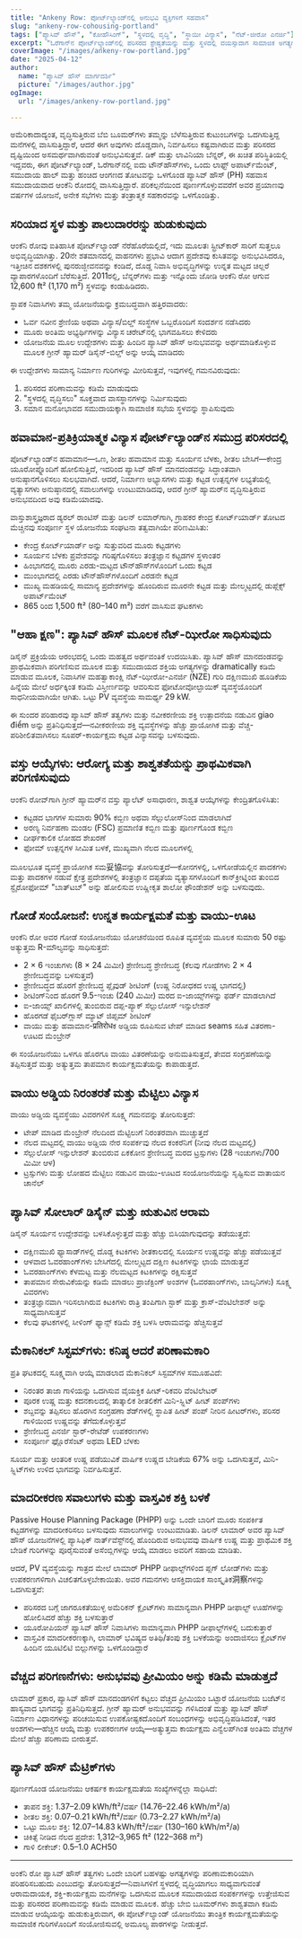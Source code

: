 ```yaml
---
title: "Ankeny Row: ಪೋರ್ಟ್‌ಲ್ಯಾಂಡ್‌ನಲ್ಲಿ ಅನುಭವಿ ವ್ಯಕ್ತಿಗಳಿಗೆ ಸಹವಾಸ"
slug: "ankeny-row-cohousing-portland"
tags: ["ಪ್ಯಾಸಿವ್ ಹೌಸ್", "ಕೋಹೌಸಿಂಗ್", "ಸ್ಥಳದಲ್ಲಿ ವೃದ್ಧಿ", "ಸ್ಥಾಯೀ ವಿನ್ಯಾಸ", "ನೆಟ್-ಜೀರೋ ಎನರ್ಜಿ"]
excerpt: "ಓರೆಗಾನ್‌ನ ಪೋರ್ಟ್‌ಲ್ಯಾಂಡ್‌ನಲ್ಲಿ ಪರಿಸರದ ಶ್ರೇಷ್ಟತೆಯನ್ನು ಮತ್ತು ಸ್ಥಳದಲ್ಲಿ ವಯಸ್ಸಾದಾಗ ಸಾಮಾಜಿಕ ಅಗತ್ಯಗಳನ್ನು ಎದುರಿಸುವ ಪ್ಯಾಸಿವ್ ಹೌಸ್ ಸಹವಾಸ ಸಮುದಾಯವನ್ನು ಹೇಗೆ ಶಿಶು ಬೂಮರ್‌ಗಳ ಗುಂಪು ನಿರ್ಮಿಸಿದೆ."
coverImage: "/images/ankeny-row-portland.jpg"
date: "2025-04-12"
author:
  name: "ಪ್ಯಾಸಿವ್ ಹೌಸ್ ಮಾರ್ಗದರ್ಶಿ"
  picture: "/images/author.jpg"
ogImage:
  url: "/images/ankeny-row-portland.jpg"

---
```

ಅಮೆರಿಕಾದಾದ್ಯಂತ, ವೃದ್ಧಿಸುತ್ತಿರುವ ಬೆಬಿ ಬೂಮರ್‌ಗಳು ತಮ್ಮನ್ನು ಬೆಳೆಸುತ್ತಿರುವ ಕುಟುಂಬಗಳನ್ನು ಒದಗಿಸುತ್ತಿದ್ದ ಮನೆಗಳಲ್ಲಿ ವಾಸಿಸುತ್ತಿದ್ದಾರೆ, ಆದರೆ ಈಗ ಅವುಗಳು ದೊಡ್ಡದಾಗಿ, ನಿರ್ವಹಿಸಲು ಕಷ್ಟವಾಗಿರುವ ಮತ್ತು ಪರಿಸರದ ದೃಷ್ಟಿಯಿಂದ ಅಸಮರ್ಥವಾಗಿರುವಂತೆ ಅನುಭವಿಸುತ್ತವೆ. ಡಿಕ್ ಮತ್ತು ಲಾವಿನಿಯಾ ಬೆನ್ನರ್, ಈ ಖಚಿತ ಪರಿಸ್ಥಿತಿಯಲ್ಲಿ ಇದ್ದವರು, ಈಗ ಪೋರ್ಟ್‌ಲ್ಯಾಂಡ್, ಓರೆಗಾನ್‌ನಲ್ಲಿ ಐದು ಟೌನ್‌ಹೌಸ್‌ಗಳು, ಒಂದು ಲಾಫ್ಟ್ ಅಪಾರ್ಟ್‌ಮೆಂಟ್, ಸಮುದಾಯ ಹಾಲ್ ಮತ್ತು ಹಂಚಿದ ಆಂಗಣದ ತೋಟವನ್ನು ಒಳಗೊಂಡ ಪ್ಯಾಸಿವ್ ಹೌಸ್ (PH) ಸಹವಾಸ ಸಮುದಾಯವಾದ ಆಂಕೆನಿ ರೋದಲ್ಲಿ ವಾಸಿಸುತ್ತಿದ್ದಾರೆ. ಪರಿಕಲ್ಪನೆಯಿಂದ ಪೂರ್ಣಗೊಳ್ಳುವವರೆಗೆ ಅವರ ಪ್ರಯಾಣವು ವರ್ಷಗಳ ಯೋಜನೆ, ಅನೇಕ ಸಭೆಗಳು ಮತ್ತು ತಂತ್ರಾತ್ಮಕ ಸಹಕಾರವನ್ನು ಒಳಗೊಂಡಿತ್ತು.

## ಸರಿಯಾದ ಸ್ಥಳ ಮತ್ತು ಪಾಲುದಾರರನ್ನು ಹುಡುಕುವುದು

ಆಂಕೆನಿ ರೋವು ಐತಿಹಾಸಿಕ ಪೋರ್ಟ್‌ಲ್ಯಾಂಡ್ ನೆರೆಹೊರೆಯಲ್ಲಿದೆ, ಇದು ಮೂಲತಃ ಸ್ಟ್ರೀಟ್‌ಕಾರ್ ಸಾರಿಗೆ ಸುತ್ತಲೂ ಅಭಿವೃದ್ಧಿಯಾಗಿತ್ತು. 20ನೇ ಶತಮಾನದಲ್ಲಿ ವಾಹನಗಳು ಪ್ರಭಾವಿ ಆದಾಗ ಪ್ರದೇಶವು ಕುಸಿತವನ್ನು ಅನುಭವಿಸಿದರೂ, ಇತ್ತೀಚಿನ ದಶಕಗಳಲ್ಲಿ ಪುನರುಜ್ಜೀವನವನ್ನು ಕಂಡಿದೆ, ದೊಡ್ಡ ನಿವಾಸಿ ಅಭಿವೃದ್ಧಿಗಳನ್ನು ಉನ್ನತ ಮಟ್ಟದ ಚಿಲ್ಲರೆ ವ್ಯಾಪಾರಗಳೊಂದಿಗೆ ಬೆರೆಸುತ್ತಿದೆ. 2011ರಲ್ಲಿ, ಬೆನ್ನರ್‌ಗಳು ಮತ್ತು ಇನ್ನೊಂದು ಜೋಡಿ ಆಂಕೆನಿ ರೋ ಆಗುವ 12,600 ft² (1,170 m²) ಸ್ಥಳವನ್ನು ಕಂಡುಹಿಡಿದರು.

ಸ್ಥಾಪಕ ನಿವಾಸಿಗಳು ತಮ್ಮ ಯೋಜನೆಯನ್ನು ಕ್ರಮಬದ್ಧವಾಗಿ ಹತ್ತಿರವಾದರು:

- ಓರ್ವ ನವೀನ ಶ್ರೇಣಿಯ ಅಥವಾ ವಿನ್ಯಾಸ/ಬಿಲ್ಡ್ ಸಂಸ್ಥೆಗಳ ಒಬ್ಬರೊಂದಿಗೆ ಸಂದರ್ಶನ ನಡೆಸಿದರು
- ಮೂರು ಅಂತಿಮ ಅಭ್ಯರ್ಥಿಗಳನ್ನು ವಿನ್ಯಾಸ ಚರೇಟ್‌ನಲ್ಲಿ ಭಾಗವಹಿಸಲು ಕೇಳಿದರು
- ಯೋಜನೆಯ ಮೂಲ ಉದ್ದೇಶಗಳು ಮತ್ತು ಹಿಂದಿನ ಪ್ಯಾಸಿವ್ ಹೌಸ್ ಅನುಭವವನ್ನು ಅರ್ಥಮಾಡಿಕೊಳ್ಳುವ ಮೂಲಕ ಗ್ರೀನ್ ಹ್ಯಾಮರ್ ಡಿಸೈನ್-ಬಿಲ್ಡ್ ಅನ್ನು ಆಯ್ಕೆ ಮಾಡಿದರು

ಈ ಉದ್ದೇಶಗಳು ಸಾಮಾನ್ಯ ನಿರ್ಮಾಣ ಗುರಿಗಳನ್ನು ಮೀರಿಸುತ್ತವೆ, ಇವುಗಳಲ್ಲಿ ಗಮನವಿರುವುದು:

1. ಪರಿಸರದ ಪರಿಣಾಮವನ್ನು ಕಡಿಮೆ ಮಾಡುವುದು
2. "ಸ್ಥಳದಲ್ಲಿ ವೃದ್ಧಿಸಲು" ಸೂಕ್ತವಾದ ವಾಸಸ್ಥಾನಗಳನ್ನು ನಿರ್ಮಿಸುವುದು
3. ಸಮಾನ ಮನೋಭಾವದ ಸಮುದಾಯಕ್ಕಾಗಿ ಸಾಮಾಜಿಕ ಸಭೆಯ ಸ್ಥಳವನ್ನು ಸ್ಥಾಪಿಸುವುದು
## ಹವಾಮಾನ-ಪ್ರತಿಕ್ರಿಯಾತ್ಮಕ ವಿನ್ಯಾಸ ಪೋರ್ಟ್‌ಲ್ಯಾಂಡ್‌ನ ಸಮುದ್ರ ಪರಿಸರದಲ್ಲಿ

ಪೋರ್ಟ್‌ಲ್ಯಾಂಡ್‌ನ ಹವಾಮಾನ—ಒಣ, ಶೀತಲ ಹವಾಮಾನ ಮತ್ತು ಸೂರ್ಯನ ಬೆಳಕು, ಶೀತಲ ಬೇಸಿಗೆ—ಕೇಂದ್ರ ಯೂರೋಪ್ನೊಂದಿಗೆ ಹೋಲಿಸುತ್ತಿದೆ, ಇದರಿಂದ ಪ್ಯಾಸಿವ್ ಹೌಸ್ ಮಾನದಂಡವನ್ನು ಸಿದ್ಧಾಂತವಾಗಿ ಅನುಷ್ಠಾನಗೊಳಿಸಲು ಸುಲಭವಾಗಿದೆ. ಆದರೆ, ನಿರ್ಮಾಣ ಅಭ್ಯಾಸಗಳು ಮತ್ತು ಕಟ್ಟಡ ಉತ್ಪನ್ನಗಳ ಲಭ್ಯತೆಯಲ್ಲಿ ವ್ಯತ್ಯಾಸಗಳು ಅನುಷ್ಠಾನದಲ್ಲಿ ಸವಾಲುಗಳನ್ನು ಉಂಟುಮಾಡಿದವು, ಆದರೆ ಗ್ರೀನ್ ಹ್ಯಾಮರ್‌ನ ವೃದ್ಧಿಸುತ್ತಿರುವ ಅನುಭವದಿಂದ ಅವು ಕಡಿಮೆಯಾದವು.

ವಾಸ್ತುಶಾಸ್ತ್ರಜ್ಞರಾದ ಡ್ಯರಲ್ ರಾಂಟಿಸ್ ಮತ್ತು ಡಿಲನ್ ಲಮಾರ್‌ಗಾಗಿ, ಗ್ರಾಹಕರ ಕೇಂದ್ರ ಕೋರ್ಟ್‌ಯಾರ್ಡ್ ತೋಟದ ಮೆಚ್ಚಿನವು ಸಂಪೂರ್ಣ ಸ್ಥಳ ಯೋಜನೆಯ ಸಂಘಟನಾ ತತ್ವವಾಗಿಯೇ ಪರಿಣಮಿಸಿತು:

- ಕೇಂದ್ರ ಕೋರ್ಟ್‌ಯಾರ್ಡ್ ಅನ್ನು ಸುತ್ತುವರಿದ ಮೂರು ಕಟ್ಟಡಗಳು
- ಸೂರ್ಯನ ಬೆಳಕು ಪ್ರವೇಶವನ್ನು ಗರಿಷ್ಠಗೊಳಿಸಲು ತಂತ್ರಜ್ಞಾನ ಕಟ್ಟಡಗಳ ಸ್ಥಳಾಂತರ
- ಹಿಂಭಾಗದಲ್ಲಿ ಮೂರು ಎರಡು-ಮಟ್ಟದ ಟೌನ್‌ಹೌಸ್‌ಗಳೊಂದಿಗೆ ಒಂದು ಕಟ್ಟಡ
- ಮುಂಭಾಗದಲ್ಲಿ ಎರಡು ಟೌನ್‌ಹೌಸ್‌ಗಳೊಂದಿಗೆ ಎರಡನೇ ಕಟ್ಟಡ
- ಮುಖ್ಯ ಮಹಡಿಯಲ್ಲಿ ಸಾಮಾನ್ಯ ಪ್ರದೇಶಗಳನ್ನು ಹೊಂದಿರುವ ಮೂರನೇ ಕಟ್ಟಡ ಮತ್ತು ಮೇಲ್ಮಟ್ಟದಲ್ಲಿ ಡುಪ್ಲೆಕ್ಸ್ ಅಪಾರ್ಟ್‌ಮೆಂಟ್
- 865 ರಿಂದ 1,500 ft² (80–140 m²) ವರೆಗೆ ವಾಸಿಸುವ ಘಟಕಗಳು
## "ಆಹಾ ಕ್ಷಣ": ಪ್ಯಾಸಿವ್ ಹೌಸ್ ಮೂಲಕ ನೆಟ್-ಝೀರೋ ಸಾಧಿಸುವುದು

ಡಿಸೈನ್ ಪ್ರಕ್ರಿಯೆಯ ಆರಂಭದಲ್ಲಿ ಒಂದು ಮಹತ್ವದ ಅರ್ಥವಂತಿಕೆ ಉದಯಿಸಿತು. ಪ್ಯಾಸಿವ್ ಹೌಸ್ ಮಾನದಂಡವನ್ನು ಪ್ರಾಥಮಿಕವಾಗಿ ಪರಿಗಣಿಸುವ ಮೂಲಕ ಮತ್ತು ಸಮುದಾಯದ ಶಕ್ತಿಯ ಅಗತ್ಯಗಳನ್ನು dramatically ಕಡಿಮೆ ಮಾಡುವ ಮೂಲಕ, ನಿವಾಸಿಗಳ ಮಹತ್ವಾಕಾಂಕ್ಷಿ ನೆಟ್-ಝೀರೋ-ಎನರ್ಜಿ (NZE) ಗುರಿ ದಕ್ಷಿಣಮುಖಿ ಹೂಡಿಕೆಯ ಹಿನ್ನೆಯ ಮೇಲೆ ಅರ್ಧಕ್ಕಿಂತ ಕಡಿಮೆ ವಿಸ್ತೀರ್ಣವನ್ನು ಆವರಿಸುವ ಫೋಟೋವೋಲ್ಟಾಯಿಕ್ ವ್ಯವಸ್ಥೆಯೊಂದಿಗೆ ಸಾಧನೀಯವಾಗಿಯೇ ಆಗಿತು. ಒಟ್ಟು PV ವ್ಯವಸ್ಥೆಯ ಸಾಮರ್ಥ್ಯ 29 kW.

ಈ ಸುಂದರ ಪರಿಹಾರವು ಪ್ಯಾಸಿವ್ ಹೌಸ್ ತತ್ವಗಳು ಮತ್ತು ನವೀಕರಣೀಯ ಶಕ್ತಿ ಉತ್ಪಾದನೆಯ ನಡುವಿನ giao điểm ಅನ್ನು ಪ್ರತಿನಿಧಿಸುತ್ತದೆ—ನವೀಕರಣೀಯ ಶಕ್ತಿ ವ್ಯವಸ್ಥೆಗಳನ್ನು ಹೆಚ್ಚು ಪ್ರಾಯೋಗಿಕ ಮತ್ತು ವೆಚ್ಚ-ಪರಿಶೀಲಿತವಾಗಿಸಲು ಸೂಪರ್-ಕಾರ್ಯಕ್ಷಮ ಕಟ್ಟಡ ವಿನ್ಯಾಸವನ್ನು ಬಳಸುವುದು.

## ವಸ್ತು ಆಯ್ಕೆಗಳು: ಆರೋಗ್ಯ ಮತ್ತು ಶಾಶ್ವತತೆಯನ್ನು ಪ್ರಾಥಮಿಕವಾಗಿ ಪರಿಗಣಿಸುವುದು

ಆಂಕೆನಿ ರೋವ್‌ಗಾಗಿ ಗ್ರೀನ್ ಹ್ಯಾಮರ್‌ನ ವಸ್ತು ಪ್ಯಾಲೆಟ್ ಅಸಾಧಾರಣ, ಶಾಶ್ವತ ಆಯ್ಕೆಗಳನ್ನು ಕೇಂದ್ರಿತಗೊಳಿಸಿತು:

- ಕಟ್ಟಡದ ಭಾಗಗಳ ಸುಮಾರು 90% ಕಬ್ಬಿಣ ಅಥವಾ ಸೆಲ್ಲುಲೋಸ್‌ನಿಂದ ಮಾಡಲಾಗಿದೆ
- ಅರಣ್ಯ ನಿರ್ವಹಣಾ ಮಂಡಲ (FSC) ಪ್ರಮಾಣಿತ ಕಬ್ಬಿಣ ಮತ್ತು ಪೂರ್ಣಗೊಂಡ ಕಬ್ಬಿಣ
- ದೀರ್ಘಕಾಲಿಕ ಲೋಹದ ಶೇಖರಣೆ
- ಫೋಮ್ ಉತ್ಪನ್ನಗಳ ಸೀಮಿತ ಬಳಕೆ, ಮುಖ್ಯವಾಗಿ ನೆಲದ ಮೂಲಗಳಲ್ಲಿ

ಮೂಲಭೂತ ವ್ಯವಸ್ಥೆ ಪ್ರಾಯೋಗಿಕ ಸಮ妥協ವನ್ನು ತೋರಿಸುತ್ತದೆ—ಕೋನಗಳಲ್ಲಿ, ಒಳಗೋಡೆಯಲ್ಲಿನ ಪಾದಕಗಳು ಮತ್ತು ಪಾದಕಗಳ ನಡುವೆ ಕ್ಷೇತ್ರ ಪ್ರದೇಶಗಳಲ್ಲಿ ತಂತ್ರಜ್ಞಾನ ದಪ್ಪತೆಯ ವ್ಯತ್ಯಾಸಗಳೊಂದಿಗೆ ಕಾನ್‌ಕ್ರೀಟ್ನಿಂದ ತುಂಬಿದ ಸ್ಟೈರೋಫೋಮ್ "ಬಾತ್‌ಟಬ್" ಅನ್ನು ಹೋಲಿಸುವ ಉಷ್ಣೀಕೃತ ಶಾಲೋ ಫೌಂಡೇಶನ್ ಅನ್ನು ಬಳಸುವುದು.
## ಗೋಡೆ ಸಂಯೋಜನೆ: ಉನ್ನತ ಕಾರ್ಯಕ್ಷಮತೆ ಮತ್ತು ವಾಯು-ಊಟ

ಆಂಕೆನಿ ರೋ ಅವರ ಗೋಡೆ ಸಂಯೋಜನೆಯು ಯೋಚನೆಯಿಂದ ರೂಪಿತ ವ್ಯವಸ್ಥೆಯ ಮೂಲಕ ಸುಮಾರು 50 ರಷ್ಟು ಅತ್ಯುತ್ತಮ R-ಮೌಲ್ಯವನ್ನು ಸಾಧಿಸುತ್ತದೆ:

- 2 × 6 ಇಂಚುಗಳು (8 × 24 ಮಿಮೀ) ಶ್ರೇಣೀಬದ್ಧ ಶ್ರೇಣೀಬದ್ಧ (ಕೆಲವು ಗೋಡೆಗಳು 2 × 4 ಶ್ರೇಣೀಬದ್ಧವನ್ನು ಬಳಸುತ್ತವೆ)
- ಶ್ರೇಣೀಬದ್ಧದ ಹೊರಗೆ ಶ್ರೇಣೀಬದ್ಧ ಪ್ಲೈವುಡ್ ಶೀಟಿಂಗ್ (ಉಷ್ಣ ನಿರೋಧಕದ ಉಷ್ಣ ಭಾಗದಲ್ಲಿ)
- ಶೀಟಿಂಗ್‌ನಿಂದ ಹೊರಗೆ 9.5-ಇಂಚು (240 ಮಿಮೀ) ಮರದ ಐ-ಜಾಯ್ಸ್‌ಗಳನ್ನು ಫರ್ಡ್ ಮಾಡಲಾಗಿದೆ
- ಐ-ಜಾಯ್ಸ್ ಖಾಲಿಗಳಲ್ಲಿ ತುಂಬಿರುವ ದಪ್ಪ-ಪ್ಯಾಕ್ ಸೆಲ್ಲುಲೋಸ್ ಇನ್ಸುಲೇಶನ್
- ಹೊರಗಡೆ ಫೈಬರ್‌ಗ್ಲಾಸ್ ಮ್ಯಾಟ್ ಜಿಪ್ಸಮ್ ಶೀಟಿಂಗ್
- ವಾಯು ಮತ್ತು ಹವಾಮಾನ-प्रतिरोधಕ ಅಡ್ಡಿಯ ರೂಪಿಸುವ ಟೇಪ್ ಮಾಡಿದ seams ಸಹಿತ ವಿತರಣಾ-ಊಟದ ಮೆಂಬ್ರೇನ್

ಈ ಸಂಯೋಜನೆಯು ಒಳಗೂ ಹೊರಗೂ ವಾಯು ವಿತರಣೆಯನ್ನು ಅನುಮತಿಸುತ್ತದೆ, ತೇವದ ಸಂಗ್ರಹಣೆಯನ್ನು ತಪ್ಪಿಸುತ್ತದೆ ಮತ್ತು ಅತ್ಯುತ್ತಮ ತಾಪಮಾನ ಕಾರ್ಯಕ್ಷಮತೆಯನ್ನು ಕಾಪಾಡುತ್ತದೆ.

## ವಾಯು ಅಡ್ಡಿಯ ನಿರಂತರತೆ ಮತ್ತು ಮೆಟ್ಟಿಲು ವಿನ್ಯಾಸ

ವಾಯು ಅಡ್ಡಿಯ ವ್ಯವಸ್ಥೆಯು ವಿವರಗಳಿಗೆ ಸೂಕ್ಷ್ಮ ಗಮನವನ್ನು ತೋರಿಸುತ್ತದೆ:

- ಟೇಪ್ ಮಾಡಿದ ಮೆಂಬ್ರೇನ್ ನೆಲದಿಂದ ಮೆಟ್ಟಿಲುಗೆ ನಿರಂತರವಾಗಿ ಮುಚ್ಚುತ್ತದೆ
- ನೆಲದ ಮಟ್ಟದಲ್ಲಿ ವಾಯು ಅಡ್ಡಿಯ ನೇರ ಸಂಪರ್ಕವು ನೆಲದ ಕಂಕರೆನಿಗೆ (ನೀವು ನೆಲದ ಮಟ್ಟದಲ್ಲಿ)
- ಸೆಲ್ಲುಲೋಸ್ ಇನ್ಸುಲೇಶನ್ ತುಂಬಿರುವ ಏಕಕೋನ ಶ್ರೇಣೀಬದ್ಧ ಮರದ ಟ್ರಸ್ಸುಗಳು (28 ಇಂಚುಗಳು/700 ಮಿಮೀ ಆಳ)
- ಟ್ರಸ್ಸುಗಳು ಮತ್ತು ಲೋಹದ ಮೆಟ್ಟಿಲು ನಡುವಿನ ವಾಯು-ಊಟದ ಸಂಯೋಜನೆಯನ್ನು ಸೃಷ್ಟಿಸುವ ವಾತಾಯನ ಚಾನೆಲ್
## ಪ್ಯಾಸಿವ್ ಸೋಲಾರ್ ಡಿಸೈನ್ ಮತ್ತು ಋತುವಿನ ಆರಾಮ

ಡಿಸೈನ್ ಸೂರ್ಯನ ಉದ್ದೇಶವನ್ನು ಬಳಸಿಕೊಳ್ಳುತ್ತದೆ ಮತ್ತು ಹೆಚ್ಚು ಬಿಸಿಯಾಗುವುದನ್ನು ತಡೆಯುತ್ತದೆ:

- ದಕ್ಷಿಣಮುಖಿ ಫ್ಯಾಸಾಡ್‌ಗಳಲ್ಲಿ ದೊಡ್ಡ ಕಿಟಕಿಗಳು ಶೀತಕಾಲದಲ್ಲಿ ಸೂರ್ಯನ ಉಷ್ಣವನ್ನು ಹೆಚ್ಚು ಪಡೆಯುತ್ತವೆ
- ಆಳವಾದ ಓವರಹಾಂಗ್‌ಗಳು ಬೇಸಿಗೆದಲ್ಲಿ ಮೇಲ್ಮಟ್ಟದ ದಕ್ಷಿಣ ಕಿಟಕಿಗಳನ್ನು ಛಾಯೆ ಮಾಡುತ್ತವೆ
- ಓವರಹಾಂಗ್‌ಗಳು ಕೆಳಮಟ್ಟ ಮತ್ತು ನೆಲಮಟ್ಟದ ಕಿಟಕಿಗಳನ್ನು ರಕ್ಷಿಸುತ್ತವೆ
- ತಾಪಮಾನ ಸೇರುವಿಕೆಯನ್ನು ಕಡಿಮೆ ಮಾಡಲು ಪ್ರಾಜೆಕ್ಟಿಂಗ್ ಅಂಶಗಳ (ಓವರಹಾಂಗ್‌ಗಳು, ಬಾಲ್ಕನಿಗಳು) ಸೂಕ್ಷ್ಮ ವಿವರಗಳು
- ತಂತ್ರಜ್ಞಾನವಾಗಿ ಇರಿಸಲಾಗಿರುವ ಕಿಟಕಿಗಳು ರಾತ್ರಿ ತಂಪಿಗಾಗಿ ಸ್ಟಾಕ್ ಮತ್ತು ಕ್ರಾಸ್-ವೆಂಟಿಲೇಶನ್ ಅನ್ನು ಸಾಧ್ಯವಾಗಿಸುತ್ತವೆ
- ಕೆಲವು ಘಟಕಗಳಲ್ಲಿ ಸೀಳಿಂಗ್ ಫ್ಯಾನ್ಸ್ ಕಡಿಮೆ ಶಕ್ತಿ ಬಳಸಿ ಆರಾಮವನ್ನು ಹೆಚ್ಚಿಸುತ್ತವೆ

## ಮೆಕಾನಿಕಲ್ ಸಿಸ್ಟಮ್‌ಗಳು: ಕನಿಷ್ಠ ಆದರೆ ಪರಿಣಾಮಕಾರಿ

ಪ್ರತಿ ಘಟಕದಲ್ಲಿ ಸೂಕ್ಷ್ಮವಾಗಿ ಆಯ್ಕೆ ಮಾಡಲಾದ ಮೆಕಾನಿಕಲ್ ಸಿಸ್ಟಮ್‌ಗಳ ಸಮೂಹವಿದೆ:

- ನಿರಂತರ ತಾಜಾ ಗಾಳಿಯನ್ನು ಒದಗಿಸುವ ವೈಯಕ್ತಿಕ ಹೀಟ್-ರಿಕವರಿ ವೆಂಟಿಲೇಟರ್
- ಪೂರಕ ಉಷ್ಣ ಮತ್ತು ಕದನಕಾಲದಲ್ಲಿ ತಾತ್ಕಾಲಿಕ ಶೀತಲಿಕೆಗೆ ಮಿನಿ-ಸ್ಪ್ಲಿಟ್ ಹೀಟ್ ಪಂಪ್‌ಗಳು
- ಶಬ್ದವನ್ನು ತಪ್ಪಿಸಲು ಹೊರಗಿನ ಸಂಗ್ರಹಣಾ ಶೆಡ್‌ಗಳಲ್ಲಿ ಸ್ಥಾಪಿತ ಹೀಟ್ ಪಂಪ್ ನೀರಿನ ಹೀಟರ್‌ಗಳು, ಪರಿಸರ ಗಾಳಿಯಿಂದ ಉಷ್ಣವನ್ನು ತೆಗೆದುಕೊಳ್ಳುತ್ತವೆ
- ಶ್ರೇಣೀಬದ್ಧ ಎನರ್ಜಿ ಸ್ಟಾರ್-ರೇಟೆಡ್ ಉಪಕರಣಗಳು
- ಸಂಪೂರ್ಣ ಫ್ಲುೊರೆಸೆಂಟ್ ಅಥವಾ LED ಬೆಳಕು

ಸೂರ್ಯ ಮತ್ತು ಆಂತರಿಕ ಉಷ್ಣ ಪಡೆಯುವಿಕೆ ವಾರ್ಷಿಕ ಉಷ್ಣದ ಬೇಡಿಕೆಯ 67% ಅನ್ನು ಒದಗಿಸುತ್ತವೆ, ಮಿನಿ-ಸ್ಪ್ಲಿಟ್‌ಗಳು ಉಳಿದ ಭಾಗವನ್ನು ನಿರ್ವಹಿಸುತ್ತವೆ.
## ಮಾದರೀಕರಣ ಸವಾಲುಗಳು ಮತ್ತು ವಾಸ್ತವಿಕ ಶಕ್ತಿ ಬಳಕೆ

Passive House Planning Package (PHPP) ಅನ್ನು ಒಂದೇ ಬಾರಿಗೆ ಮೂರು ಸಂಪರ್ಕಿತ ಕಟ್ಟಡಗಳನ್ನು ಮಾದರೀಕರಿಸಲು ಬಳಸುವುದು ಸವಾಲುಗಳನ್ನು ಉಂಟುಮಾಡಿತು. ಡಿಲನ್ ಲಾಮಾರ್ ಅವರ ಪ್ಯಾಸಿವ್ ಹೌಸ್ ಯೋಜನೆಗಳಲ್ಲಿ ಪ್ಯಾಸಿಫಿಕ್ ನಾರ್ತ್‌ವೆಸ್ಟ್‌ನಲ್ಲಿ ಹೊಂದಿರುವ ಅನುಭವವು ವಾರ್ಷಿಕ ಉಷ್ಣ ಮತ್ತು ಪ್ರಾಥಮಿಕ ಶಕ್ತಿ ಬೇಡಿಕೆ ಗುರಿಗಳನ್ನು ಪೂರೈಸುವಂತೆ ಅಸೆಂಬ್ಲಿಗಳನ್ನು ಆಯ್ಕೆ ಮಾಡಲು ಅವರಿಗೆ ಸಹಾಯ ಮಾಡಿತು.

ಆದರೆ, PV ವ್ಯವಸ್ಥೆಯನ್ನು ಗಾತ್ರದ ಮೇಲೆ ಲಾಮಾರ್ PHPP ಡೀಫಾಲ್ಟ್‌ಗಳಿಂದ ಪ್ಲಗ್ ಲೋಡ್‌ಗಳು ಮತ್ತು ಉಪಕರಣಗಳಿಗಾಗಿ ವಿಚಲಿತಗೊಳ್ಳಬೇಕಾಯಿತು. ಅವರ ಗಮನಗಳು ಆಸಕ್ತಿದಾಯಕ ಸಾಂಸ್ಕೃತಿಕ洞察ಗಳನ್ನು ಒದಗಿಸುತ್ತವೆ:

- ಪರಿಸರದ ಬಗ್ಗೆ ಜಾಗರೂಕತೆಯುಳ್ಳ ಅಮೆರಿಕನ್ ಕ್ಲೈಂಟ್‌ಗಳು ಸಾಮಾನ್ಯವಾಗಿ PHPP ಡೀಫಾಲ್ಟ್ ಊಹೆಗಳನ್ನು ಹೋಲಿಸಿದರೆ ಹೆಚ್ಚು ಶಕ್ತಿ ಬಳಸುತ್ತಾರೆ
- ಯೂರೋಪಿಯನ್ ಪ್ಯಾಸಿವ್ ಹೌಸ್ ನಿವಾಸಿಗಳು ಸಾಮಾನ್ಯವಾಗಿ PHPP ಡೀಫಾಲ್ಟ್‌ಗಳಲ್ಲಿ ಬದುಕುತ್ತಾರೆ
- ವಾಸ್ತವಿಕ ಮಾದರೀಕರಣಕ್ಕಾಗಿ, ಲಾಮಾರ್ ಭವಿಷ್ಯದ ಅತಿಥಿ/ತಂಪು ಶಕ್ತಿ ಬಳಕೆಯನ್ನು ಅಂದಾಜಿಸಲು ಕ್ಲೈಂಟ್‌ಗಳ ಹಿಂದಿನ ಯೂಟಿಲಿಟಿ ಬಿಲ್ಲುಗಳನ್ನು ಒಳಗೊಂಡಿದ್ದಾರೆ

## ವೆಚ್ಚದ ಪರಿಗಣನೆಗಳು: ಅನುಭವವು ಪ್ರೀಮಿಯಂ ಅನ್ನು ಕಡಿಮೆ ಮಾಡುತ್ತದೆ

ಲಾಮಾರ್ ಪ್ರಕಾರ, ಪ್ಯಾಸಿವ್ ಹೌಸ್ ಮಾನದಂಡಗಳಿಗೆ ಕಟ್ಟಲು ವೆಚ್ಚದ ಪ್ರೀಮಿಯಂ ಒಟ್ಟಾರೆ ಯೋಜನೆಯ ಬಜೆಟ್‌ನ ಹಾಸ್ಯವಾದ ಭಾಗವನ್ನು ಪ್ರತಿನಿಧಿಸುತ್ತದೆ. ಗ್ರೀನ್ ಹ್ಯಾಮರ್ ಅನುಭವವನ್ನು ಗಳಿಸಿದಂತೆ ಮತ್ತು ಪ್ಯಾಸಿವ್ ಹೌಸ್ ನಿರ್ಮಾಣ ವಿಧಾನಗಳನ್ನು ಪರಿಚಯಿಸುವ ಉಪಕೋಷ್ಟಕದೊಂದಿಗೆ ಸಂಬಂಧಗಳನ್ನು ಅಭಿವೃದ್ಧಿಪಡಿಸಿದಂತೆ, ಇತರ ಅಂಶಗಳು—ಹೆಚ್ಚಿನ ಆಯ್ಕೆ ಮತ್ತು ಉಪಕರಣಗಳ ಆಯ್ಕೆ—ಅತ್ಯುತ್ತಮ ಕಾರ್ಯಕ್ಷಮ ಎನ್ವೆಲಪ್‌ಗಿಂತ ಅಂತಿಮ ವೆಚ್ಚಗಳ ಮೇಲೆ ಹೆಚ್ಚು ಪರಿಣಾಮ ಬೀರುತ್ತವೆ.
## ಪ್ಯಾಸಿವ್ ಹೌಸ್ ಮೆಟ್ರಿಕ್‌ಗಳು

ಪೂರ್ಣಗೊಂಡ ಯೋಜನೆಯು ಆಕರ್ಷಕ ಕಾರ್ಯಕ್ಷಮತೆಯ ಸಂಖ್ಯೆಗಳನ್ನೆಲ್ಲಾ ಸಾಧಿಸಿದೆ:

- ತಾಪನ ಶಕ್ತಿ: 1.37–2.09 kWh/ft²/ವರ್ಷ (14.76–22.46 kWh/m²/a)
- ಶೀತಲ ಶಕ್ತಿ: 0.07–0.21 kWh/ft²/ವರ್ಷ (0.73–2.27 kWh/m²/a)
- ಒಟ್ಟು ಮೂಲ ಶಕ್ತಿ: 12.07–14.83 kWh/ft²/ವರ್ಷ (130–160 kWh/m²/a)
- ಚಿಕಿತ್ಸೆ ನೀಡಿದ ನೆಲದ ಪ್ರದೇಶ: 1,312–3,965 ft² (122–368 m²)
- ಗಾಳಿ ಲೀಕೇಜ್: 0.5–1.0 ACH50

---

ಅಂಕೆನಿ ರೋ ಪ್ಯಾಸಿವ್ ಹೌಸ್ ತತ್ವಗಳು ಒಂದೇ ಬಾರಿಗೆ ಬಹಳಷ್ಟು ಅಗತ್ಯಗಳನ್ನು ಪರಿಣಾಮಕಾರಿಯಾಗಿ ಪರಿಹರಿಸಬಹುದು ಎಂಬುದನ್ನು ತೋರಿಸುತ್ತದೆ—ನಿವಾಸಿಗಳಿಗೆ ಸ್ಥಳದಲ್ಲಿ ವೃದ್ಧಿಯಾಗಲು ಸಾಧ್ಯವಾಗುವಂತೆ ಆರಾಮದಾಯಕ, ಶಕ್ತಿ-ಕಾರ್ಯಕ್ಷಮ ಮನೆಗಳನ್ನು ಒದಗಿಸುವ ಮೂಲಕ ಸಮುದಾಯದ ಸಂಪರ್ಕಗಳನ್ನು ಉತ್ತೇಜಿಸುವ ಮತ್ತು ಪರಿಸರದ ಪರಿಣಾಮವನ್ನು ಕಡಿಮೆ ಮಾಡುವ ಮೂಲಕ. ಹೆಚ್ಚು ಬೇಬಿ ಬೂಮರ್‌ಗಳು ಶಾಶ್ವತವಾಗಿ ಕಡಿಮೆ ಮಾಡುವ ಆಯ್ಕೆಯನ್ನು ಹುಡುಕುತ್ತಿರುವಾಗ, ಈ ಪೋರ್ಟ್‌ಲ್ಯಾಂಡ್ ಯೋಜನೆಯು ತಾಂತ್ರಿಕ ಕಾರ್ಯಕ್ಷಮತೆಯನ್ನು ಸಾಮಾಜಿಕ ಗುರಿಗಳೊಂದಿಗೆ ಸಂಯೋಜಿಸುವಲ್ಲಿ ಅಮೂಲ್ಯ ಪಾಠಗಳನ್ನು ನೀಡುತ್ತದೆ.
